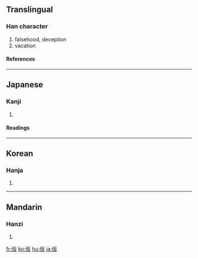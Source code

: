 {{see|假}}

==Translingual==
===Han character===
{{Han char|rn=9|rad=人|as=04|sn=6|four=|canj=人竹水 (OHE)}}
# falsehood, deception
# vacation
====References====
{{Han ref|kx=0094.060|dkj=00398|hdz=10124.050|uh=4EEE|ud=20206}}
----
==Japanese==
===Kanji===
{{ja-kanji|grade=5|rs=人04}}
# {{defn|Japanese}}
====Readings====
{{ja-readings|on=[[か]] (ka), [[け]] (ke)|kun=[[かり]] (kari), [[かりる]] (kariru), [[かりに]] (karini)}}
----
==Korean==
===Hanja===
{{ko-hanja|hangeul=[[가]], [[반]]|rv=ga, ban|mr=ka, pan}}
# {{defn|Korean}}
----
==Mandarin==
===Hanzi===
{{cmn-hanzi|pin=[[jiǎ]] ([[jia3]])|wg=chia<sup>3</sup>}}
# {{defn|Mandarin}}

[[fr:仮]]
[[ko:仮]]
[[hu:仮]]
[[ja:仮]]